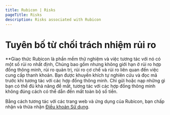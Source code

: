 ```yaml
---
title: Rubicon | Risks
pageTitle: Risks
description: Risks associated with Rubicon
---
```


# Tuyên bố từ chối trách nhiệm rủi ro

**Giao thức Rubicon là phần mềm thử nghiệm và việc tương tác với nó có một số rủi ro nhất định, Chúng bao gồm nhưng không giới hạn ở rủi ro hợp đồng thông minh, rủi ro quản trị, rủi ro cơ chế và rủi ro liên quan đến việc cung cấp thanh khoản. Bạn được khuyến khích tự nghiên cứu và đọc mã trước khi tương tác với các hợp đồng thông minh. Chỉ gửi hoặc nạp những gì bạn có thể đủ khả năng để mất, tương tác với các hợp đồng thông minh không đúng cách có thể dẫn đến mất toàn bộ số tiền.

Bằng cách tương tác với các trang web và ứng dụng của Rubicon, bạn chấp nhận và thừa nhận [Điều khoản Sử dụng](https://www.rubicon.finance/terms).